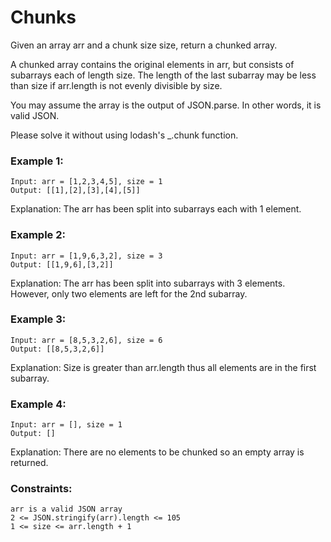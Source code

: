 # Chunks

Given an array arr and a chunk size size, return a chunked array.

A chunked array contains the original elements in arr, but consists of subarrays each of length size. The length of the last subarray may be less than size if arr.length is not evenly divisible by size.

You may assume the array is the output of JSON.parse. In other words, it is valid JSON.

Please solve it without using lodash's \_.chunk function.

### Example 1:

```
Input: arr = [1,2,3,4,5], size = 1
Output: [[1],[2],[3],[4],[5]]
```

Explanation: The arr has been split into subarrays each with 1 element.

### Example 2:

```
Input: arr = [1,9,6,3,2], size = 3
Output: [[1,9,6],[3,2]]
```

Explanation: The arr has been split into subarrays with 3 elements. However, only two elements are left for the 2nd subarray.

### Example 3:

```
Input: arr = [8,5,3,2,6], size = 6
Output: [[8,5,3,2,6]]
```

Explanation: Size is greater than arr.length thus all elements are in the first subarray.

### Example 4:

```
Input: arr = [], size = 1
Output: []
```

Explanation: There are no elements to be chunked so an empty array is returned.

### Constraints:

```
arr is a valid JSON array
2 <= JSON.stringify(arr).length <= 105
1 <= size <= arr.length + 1
```
